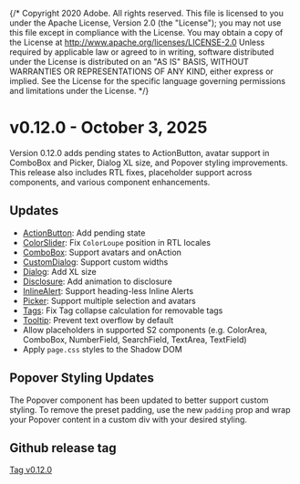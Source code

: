 {/* Copyright 2020 Adobe. All rights reserved.
This file is licensed to you under the Apache License, Version 2.0 (the "License");
you may not use this file except in compliance with the License. You may obtain a copy
of the License at http://www.apache.org/licenses/LICENSE-2.0
Unless required by applicable law or agreed to in writing, software distributed under
the License is distributed on an "AS IS" BASIS, WITHOUT WARRANTIES OR REPRESENTATIONS
OF ANY KIND, either express or implied. See the License for the specific language
governing permissions and limitations under the License. */}




# v0.12.0 - October 3, 2025

Version 0.12.0 adds pending states to ActionButton, avatar support in ComboBox and Picker, Dialog XL size, and Popover styling improvements. This release also includes RTL fixes, placeholder support across components, and various component enhancements.

## Updates
* [ActionButton](../ActionButton.html): Add pending state
* [ColorSlider](../ColorSlider.html): Fix `ColorLoupe` position in RTL locales
* [ComboBox](../ComboBox.html): Support avatars and onAction
* [CustomDialog](../Dialog.html#custom-dialog): Support custom widths
* [Dialog](../Dialog.html): Add XL size
* [Disclosure](../Disclosure.html): Add animation to disclosure
* [InlineAlert](../InlineAlert.html): Support heading-less Inline Alerts
* [Picker](../Picker.html): Support multiple selection and avatars
* [Tags](../TagGroup.html): Fix Tag collapse calculation for removable tags
* [Tooltip](../Tooltip.html): Prevent text overflow by default
* Allow placeholders in supported S2 components (e.g. ColorArea, ComboBox, NumberField, SearchField, TextArea, TextField)
* Apply `page.css` styles to the Shadow DOM

## Popover Styling Updates

The Popover component has been updated to better support custom styling. To
remove the preset padding, use the new `padding` prop and wrap your Popover content
in a custom div with your desired styling.

## Github release tag

[Tag v0.12.0](https://github.com/adobe/react-spectrum/releases/tag/%40react-spectrum%2Fs2%400.12.0)
